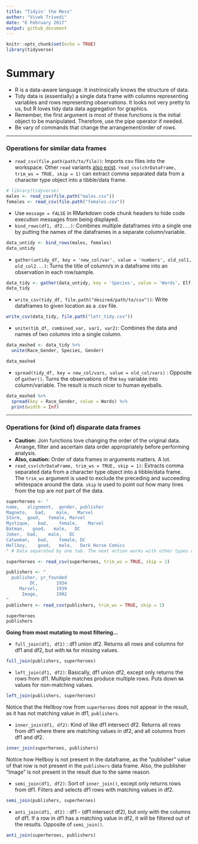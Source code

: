 ```yaml
---
title: "Tidyin' the Mess"
author: "Vivek Trivedi"
date: "6 February 2017"
output: github_document
---
```


```r
knitr::opts_chunk$set(echo = TRUE)
library(tidyverse)
```
# Summary
* R is a data-aware language. It instrinsically knows the structure of data.
* Tidy data is (essentially) a single data frame with columns representing variables and rows representing observations. It looks not very pretty to us, but R loves tidy data data aggregation for graphics.
* Remember, the first argument is most of these functions is the initial object to be manipulated. Therefore, use the pipe operator if needed.
* Be vary of commands that change the arrangement/order of rows.

---

### Operations for similar data frames
* `read_csv(file.path(path/to/file))`: Imports csv files into the workspace. Other `read` variants [also exist](https://github.com/tidyverse/readr). `read_csv(chrDataFrame, trim_ws = TRUE, skip = 1)` can extract comma separated data from a character type object into a tibble/data frame.
``` r
# library(tidyverse)
males <- read_csv(file.path("males.csv"))
females <- read_csv(file.path("females.csv"))
```

* Use `message = FALSE` in RMarkdown code chunk headers to hide code execution messages from being displayed.
* `bind_rows(df1, df2...)`: Combines multiple dataframes into a single one by putting the names of the dataframes in a separate column/variable.
``` r
data_untidy <- bind_rows(males, females)
data_untidy
```

* `gather(untidy_df, key = 'new_col/var', value = 'numbers', old_col1, old_col2...)`: Turns the title of column/s in a dataframe into an observation in each row/sample. 
``` r
data_tidy <- gather(data_untidy, key = 'Species', value = 'Words', Elf, Hobbit, Man)
data_tidy
```

* `write_csv(tidy_df, file.path("desired/path/to/csv"))`: Write dataframes to given location as a .csv file.
``` r
write_csv(data_tidy, file.path("lotr_tidy.csv"))
```

* `unite(tib_df, combined_var, var1, var2)`: Combines the data and names of two columns into a single column.
``` r
data_mashed <- data_tidy %>%
  unite(Race_Gender, Species, Gender)

data_mashed
```

* `spread(tidy_df, key = new_col/vars, value = old_col/vars)` : Opposite of `gather()`. Turns the observations of the `key` variable into column/variable. The result is much nicer to human eyeballs.
``` r
data_mashed %>%
  spread(key = Race_Gender, value = Words) %>%
  print(width = Inf)
```

---

### Operations for (kind of) disparate data frames
* **Caution:** Join functions love changing the order of the original data. Arrange, filter and ascertain data order appropriately before performing analysis.
* **Also, caution:** Order of data frames in arguments matters. A lot.
* `read_csv(chrDataFrame, trim_ws = TRUE, skip = 1)`: Extracts comma separated data from a character type object into a tibble/data frame. The `trim_ws` argument is used to exclude the preceding and succeeding whitespace around the data. `skip` is used to point out how many lines from the top are not part of the data.
``` r
superheroes <- "
name,   alignment,  gender, publisher   
Magneto,   bad,    male,   Marvel
Storm,  good,   female, Marvel
Mystique,   bad,    female,    Marvel
Batman,   good,   male,   DC
Joker,  bad,    male,   DC
Catwoman,   bad,    female, DC
Hellboy,    good,   male,   Dark Horse Comics
" # Data separated by one tab. The next action works with other types of whitespaces too (such as space).

superheroes <- read_csv(superheroes, trim_ws = TRUE, skip = 1)

publishers <- "
  publisher, yr_founded
         DC,       1934
     Marvel,       1939
      Image,       1992
"
publishers <- read_csv(publishers, trim_ws = TRUE, skip = 1)

superheroes
publishers
```

**Going from most mutating to most filtering...**

* `full_join(df1, df2)` : df1 union df2. Returns all rows and columns for df1 and df2, but with `NA` for missing values.
``` r
full_join(publishers, superheroes)
```

* `left_join(df1, df2)`: Basically, df1 union df2, except only returns the rows from df1. Multiple matches produce multiple rows. Puts down `NA` values for non-matching values.
``` r
left_join(publishers, superheroes)
```
Notice that the Hellboy row from `superheroes` does not appear in the result, as it has not matching value in df1, `publishers`.

* `inner_join(df1, df2)`: Kind of like df1 intersect df2. Returns all rows from df1 where there are matching values in df2, and all columns from df1 and df2.
``` r
inner_join(superheroes, publishers)
```
Notice how Hellboy is not present in the dataframe, as the "publisher" value of that row is not present in the `publishers` data frame. Also, the publisher "Image" is not present in the result due to the same reason.

* `semi_join(df1, df2)`: Sort of `inner_join()`, except only returns rows from df1. Filters and selects df1 rows with matching values in df2.
``` r
semi_join(publishers, superheroes)
```

* `anti_join(df1, df2)` : df1 - (df1 intersect df2), but only with the columns of df1. If a row in df1 has a matching value in df2, it will be filtered out of the results. Opposite of `semi_join()`.
``` r
anti_join(superheroes, publishers)
```
